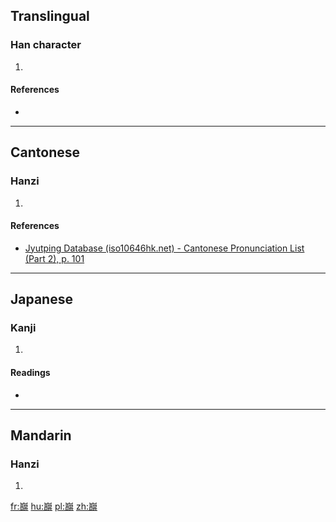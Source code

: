 ==Translingual==

===Han character===
{{Han char|rn=46|rad=山|as=18|sn=21|four=|canj=山卜月廿 (UYBT)|ids=⿱[[山]][[髜]]}}

# {{defn|Han|sort=山18}}

====References====
* {{Han ref|kx=0322.360|dkj=08631|hdz=10807.120|uh=5DD0|ud=24016}}

----

==Cantonese==

===Hanzi===
{{yue-hanzi|jyut=[[ciu2]]|y=chiu2}}

# {{defn|lang=yue|sort=山18}}

====References====
* [http://www.iso10646hk.net/jp/document/download.jsp Jyutping Database (iso10646hk.net) - Cantonese Pronunciation List (Part 2), p. 101]

----

==Japanese==

===Kanji===
{{ja-kanji|grade=|rs=山18}}

# {{defn|lang=ja|sort=山18}}

====Readings====
* {{ja-readings|on=[[ちょう]] (chō)|kun=[[やまのさま]] (yamanosama)}}

----

==Mandarin==

===Hanzi===
{{cmn-hanzi|pin=[[chǎo]] ([[chao3]])|wg=ch'ao<sup>3</sup>}}

# {{defn|lang=cmn|sort=山18}}

[[fr:巐]]
[[hu:巐]]
[[pl:巐]]
[[zh:巐]]